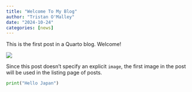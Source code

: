 ```yaml
---
title: "Welcome To My Blog"
author: "Tristan O'Malley"
date: "2024-10-24"
categories: [news]
---
```


This is the first post in a Quarto blog. Welcome!

![](thumbnail.jpg)

Since this post doesn't specify an explicit `image`, the first image in the post will be used in the listing page of posts.

```python
print("Hello Japan")
```